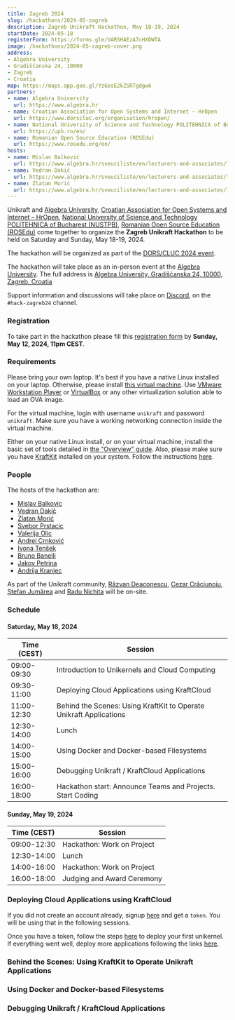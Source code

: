 ```yaml
---
title: Zagreb 2024
slug: /hackathons/2024-05-zagreb
description: Zagreb Unikraft Hackathon, May 18-19, 2024
startDate: 2024-05-18
registerForm: https://forms.gle/VARSHAEzA7cHXDWTA
image: /hackathons/2024-05-zagreb-cover.png
address:
- Algebra University
- Gradišćanska 24, 10000
- Zagreb
- Croatia
map: https://maps.app.goo.gl/YzGosE2kZSRTgdgw6
partners:
- name: Algebra University
  url: https://www.algebra.hr
- name: Croatian Association for Open Systems and Internet – HrOpen
  url: https://www.dorscluc.org/organisation/hropen/
- name: National University of Science and Technology POLITEHNICA of Bucharest (NUSTPB)
  url: https://upb.ro/en/
- name: Romanian Open Source Education (ROSEdu)
  url: https://www.rosedu.org/en/
hosts:
- name: Mislav Balković
  url: https://www.algebra.hr/sveuciliste/en/lecturers-and-associates/lecturer/?id=69
- name: Vedran Dakić
  url: https://www.algebra.hr/sveuciliste/en/lecturers-and-associates/lecturer/?id=92
- name: Zlatan Morić
  url: https://www.algebra.hr/sveuciliste/en/lecturers-and-associates/lecturer/?id=77
---
```


Unikraft and [Algebra University](https://www.algebra.hr), [Croatian Association for Open Systems and Internet – HrOpen](https://www.dorscluc.org/organisation/hropen/), [National University of Science and Technology POLITEHNICA of Bucharest (NUSTPB)](https://upb.ro/en/), [Romanian Open Source Education (ROSEdu)](https://www.rosedu.org/en/) come together to organize the **Zagreb Unikraft Hackathon** to be held on Saturday and Sunday, May 18-19, 2024.

The hackathon will be organized as part of the [DORS/CLUC 2024 event](https://www.dorscluc.org/).

The hackathon will take place as an in-person event at the [Algebra University](https://www.algebra.hr/en/how-to-reach-us/).
The full address is [Algebra University, Gradišćanska 24, 10000, Zagreb, Croatia](https://maps.app.goo.gl/YzGosE2kZSRTgdgw6)

Support information and discussions will take place on [Discord](http://bit.ly/UnikraftDiscord), on the `#hack-zagreb24` channel.

### Registration

To take part in the hackathon please fill this [registration form](https://forms.gle/VARSHAEzA7cHXDWTA) by **Sunday, May 12, 2024, 11pm CEST**.

### Requirements

Please bring your own laptop.
It's best if you have a native Linux installed on your laptop.
Otherwise, please install [this virtual machine](https://drive.google.com/file/d/16oBxfjFvu5mpf6DMb4-bsnyd5n2FqReo/view?usp=sharing).
Use [VMware Workstation Player](https://www.vmware.com/ca/products/workstation-player/workstation-player-evaluation.html) or [VirtualBox](https://www.virtualbox.org/) or any other virtualization solution able to load an OVA image.

For the virtual machine, login with username `unikraft` and password `unikraft`.
Make sure you have a working networking connection inside the virtual machine.

Either on your native Linux install, or on your virtual machine, install the basic set of tools detailed in [the "Overview" guide](/guides/overview#set-up).
Also, please make sure you have [KraftKit](https://github.com/unikraft/kraftkit) installed on your system.
Follow the instructions [here](https://unikraft.org/docs/getting-started#quick-start).

### People

The hosts of the hackathon are:

* [Mislav Balkovic](https://www.algebra.hr/sveuciliste/en/lecturers-and-associates/lecturer/?id=69)
* [Vedran Dakić](https://www.algebra.hr/sveuciliste/en/lecturers-and-associates/lecturer/?id=92)
* [Zlatan Morić](https://www.algebra.hr/sveuciliste/en/lecturers-and-associates/lecturer/?id=77)
* [Svebor Prstacic](svebor@dorscluc.org)
* [Valerija Olic](valerija@dorscluc.org)
* [Andrei Crnković](andrei@dorscluc.org)
* [Ivona Tenšek](ivona@dorscluc.org)
* [Bruno Banelli](bruno.banelli@sartura.hr)
* [Jakov Petrina](jakov.petrina@sartura.hr)
* [Andrija Kranjec](andrija.kranjec@sartura.hr)

As part of the Unikraft community, [Răzvan Deaconescu](https://github.com/razvand), [Cezar Crăciunoiu](https://github.com/craciunoiuc), [Ștefan Jumărea](https://github.com/StefanJum) and [Radu Nichita](https://github.com/RaduNichita) will be on-site.

### Schedule

#### Saturday, May 18, 2024

| Time (CEST)    | Session                                                                                              |
| -------------  | -----------------------------------------------------------------------------------------------------|
| 09:00-09:30    | Introduction to Unikernels and Cloud Computing                                                       |
| 09:30-11:00    | Deploying Cloud Applications using KraftCloud                                                        |
| 11:00-12:30    | Behind the Scenes: Using KraftKit to Operate Unikraft Applications                                   |
| 12:30-14:00    | Lunch                                                                                                |
| 14:00-15:00    | Using Docker and Docker-based Filesystems                                                            |
| 15:00-16:00    | Debugging Unikraft / KraftCloud Applications                                                         |
| 16:00-18:00    | Hackathon start: Announce Teams and Projects. Start Coding                                           |

#### Sunday, May 19, 2024

| Time (CEST)    | Session                                                                                              |
| -------------  | -----------------------------------------------------------------------------------------------------|
| 09:00-12:30    | Hackathon: Work on Project                                                                           |
| 12:30-14:00    | Lunch                                                                                                |
| 14:00-16:00    | Hackathon: Work on Project                                                                           |
| 16:00-18:00    | Judging and Award Ceremony                                                                           |

### Deploying Cloud Applications using KraftCloud

If you did not create an account already, signup [here](https://console.kraft.cloud/signup) and get a `token`.
You will be using that in the following sessions.

Once you have a token, follow the steps [here](http://docs.kraft.cloud/quickstart/) to deploy your first unikernel.
If everything went well, deploy more applications following the links [here](TODO).

### Behind the Scenes: Using KraftKit to Operate Unikraft Applications

### Using Docker and Docker-based Filesystems

### Debugging Unikraft / KraftCloud Applications
